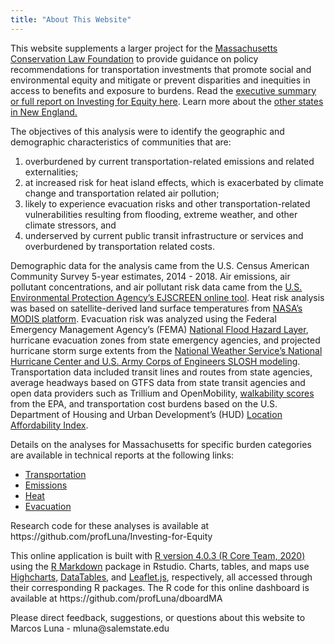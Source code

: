 ```yaml
---
title: "About This Website"
---
```


This website supplements a larger project for the [Massachusetts Conservation Law Foundation](https://www.clf.org/serving-new-england/massachusetts/) to provide guidance on policy recommendations for transportation investments that promote social and environmental equity and mitigate or prevent disparities and inequities in access to benefits and exposure to burdens. Read the [executive summary or full report on Investing for Equity here](../reports/Transportation Equitable Investment Report FINAL.pdf). Learn more about the [other states in New England.](http://dgl.salemstate.edu/luna/InvestingForEquity/ "Investing for Equity in New England landing page")

The objectives of this analysis were to identify the geographic and demographic characteristics of communities that are:

1. overburdened by current transportation-related emissions and related externalities; 
2. at increased risk for heat island effects, which is exacerbated by climate change and transportation related air pollution;
3. likely to experience evacuation risks and other transportation-related vulnerabilities resulting from flooding, extreme weather, and other climate stressors, and
4. underserved by current public transit infrastructure or services and overburdened by transportation related costs.

Demographic data for the analysis came from the U.S. Census American Community Survey 5-year estimates, 2014 - 2018. 
Air emissions, air pollutant concentrations, and air pollutant risk data came from the [U.S. Environmental Protection Agency's EJSCREEN online tool](https://www.epa.gov/ejscreen). 
Heat risk analysis was based on satellite-derived land surface temperatures from [NASA's MODIS platform](https://modis.gsfc.nasa.gov/data/dataprod/mod11.php). 
Evacuation risk was analyzed using the Federal Emergency Management Agency's (FEMA) [National Flood Hazard Layer](https://msc.fema.gov/portal/advanceSearch), hurricane evacuation zones from state emergency agencies, and projected hurricane storm surge extents from the [National Weather Service's National Hurricane Center and U.S. Army Corps of Engineers SLOSH modeling](https://www.nhc.noaa.gov/nationalsurge/). 
Transportation data included transit lines and routes from state agencies, average headways based on GTFS data from state transit agencies and open data providers such as Trillium and OpenMobility, [walkability scores](https://www.epa.gov/smartgrowth/smart-location-mapping#walkability) from the EPA, and transportation cost burdens based on the U.S. Department of Housing and Urban Development's (HUD) [Location Affordability Index](https://www.hudexchange.info/programs/location-affordability-index/about/).

Details on the analyses for Massachusetts for specific burden categories are available in technical reports at the following links:

* [Transportation](reports/Transport_MassachusettsPDF.pdf)
* [Emissions](reports/Emissions_MassachusettsPDF.pdf)
* [Heat](reports/LST_MassachusettsPDF.pdf)
* [Evacuation](reports/Evacuation_MassachusettsPDF.pdf)

Research code for these analyses is available at https://github.com/profLuna/Investing-for-Equity

This online application is built with [R version 4.0.3 (R Core Team, 2020)](https://www.r-project.org/) using the [R Markdown](https://rmarkdown.rstudio.com/) package in Rstudio. Charts, tables, and maps use [Highcharts](http://www.highcharts.com/),  [DataTables](https://datatables.net/), and [Leaflet.js](http://leafletjs.com/), respectively, all accessed through their corresponding R packages.  The R code for this online dashboard is available at https://github.com/profLuna/dboardMA

Please direct feedback, suggestions, or questions about this website to Marcos Luna - mluna@salemstate.edu
